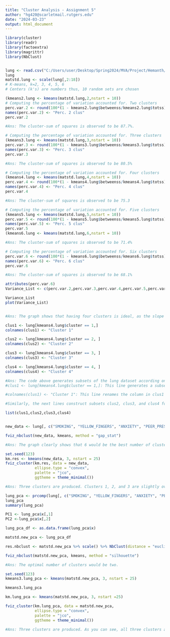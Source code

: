---
title: "Cluster Analysis - Assignment 5"
author: "hg420@scarletmail.rutgers.edu"
date: "2024-03-23"
output: html_document
---

```{r}

library(cluster)
library(readr)
library(factoextra)
library(magrittr)
library(NbClust)


lung <- read.csv("C:/Users/user/Desktop/Spring2024/MVA/Project/Hemanth/LUNGCANCER3.csv")
lung
matstd.lung <- scale(lung[,2:18])
# K-means, k=2, 3, 4, 5, 6
# Centers (k's) are numbers thus, 10 random sets are chosen

(kmeans2.lung <- kmeans(matstd.lung,2,nstart = 10))
# Computing the percentage of variation accounted for. Two clusters
perc.var.2 <- round(100*(1 - kmeans2.lung$betweenss/kmeans2.lung$totss),1)
names(perc.var.2) <- "Perc. 2 clus"
perc.var.2

#Ans: The cluster-sum of squares is observed to be 87.7%.

# Computing the percentage of variation accounted for. Three clusters
(kmeans3.lung <- kmeans(matstd.lung,3,nstart = 10))
perc.var.3 <- round(100*(1 - kmeans3.lung$betweenss/kmeans3.lung$totss),1)
names(perc.var.3) <- "Perc. 3 clus"
perc.var.3

#Ans: The cluster-sum of squares is observed to be 80.5%

# Computing the percentage of variation accounted for. Four clusters
(kmeans4.lung <- kmeans(matstd.lung,4,nstart = 10))
perc.var.4 <- round(100*(1 - kmeans4.lung$betweenss/kmeans4.lung$totss),1)
names(perc.var.4) <- "Perc. 4 clus"
perc.var.4

#Ans: The cluster-sum of squares is observed to be 75.3

# Computing the percentage of variation accounted for. Five clusters
(kmeans5.lung <- kmeans(matstd.lung,5,nstart = 10))
perc.var.5 <- round(100*(1 - kmeans5.lung$betweenss/kmeans5.lung$totss),1)
names(perc.var.5) <- "Perc. 5 clus"
perc.var.5
(kmeans6.lung <- kmeans(matstd.lung,6,nstart = 10))

#Ans: The cluster-sum of squares is observed to be 71.4%

# Computing the percentage of variation accounted for. Six clusters
perc.var.6 <- round(100*(1 - kmeans6.lung$betweenss/kmeans6.lung$totss),1)
names(perc.var.6) <- "Perc. 6 clus"
perc.var.6

#Ans: The cluster-sum of squares is observed to be 68.1%

attributes(perc.var.6)
Variance_List <- c(perc.var.2,perc.var.3,perc.var.4,perc.var.5,perc.var.6)

Variance_List
plot(Variance_List)


#Ans: The graph shows that having four clusters is ideal, as the slope appears to flatten out after that point.

clus1 <- lung[kmeans4.lung$cluster == 1,]
colnames(clus1) <- "Cluster 1"

clus2 <- lung[kmeans4.lung$cluster == 2, ]
colnames(clus2) <- "Cluster 2"

clus3 <- lung[kmeans4.lung$cluster == 3, ]
colnames(clus3) <- "Cluster 3"

clus4 <- lung[kmeans4.lung$cluster == 4, ]
colnames(clus4) <- "Cluster 4"

#Ans: The code above generates subsets of the lung dataset according on the clusters allocated by the kmeans4.lung clustering algorithm. Here's a breakdown of every part.
#clus1 <- lung[kmeans4.lung$cluster == 1,]: This line generates a subset of lung whose cluster assignment in kmeans4.lung is equal to 1. This subset is kept in clus 1.

#colnames(clus1) <- "Cluster 1": This line renames the column in clus1 to "Cluster 1". This is useful in determining which cluster the data in clus1 belongs to.

#Similarly, the next lines construct subsets clus2, clus3, and clus4 for clusters 2, 3, and 4, and rename their corresponding columns.

list(clus1,clus2,clus3,clus4)


new_data <- lung[, c("SMOKING", "YELLOW_FINGERS", "ANXIETY", "PEER_PRESSURE", "CHRONIC_DISEASE", "FATIGUE", "ALLERGY", "WHEEZING", "ALCOHOL_CONSUMING", "COUGHING", "SHORTNESS_OF_BREATH", "SWALLOWING_DIFFICULTY", "CHEST_PAIN", "WEIGHT", "HEIGHT_INCH")] %>% na.omit() %>% scale()

fviz_nbclust(new_data, kmeans, method = "gap_stat")

#Ans: The graph clearly shows that 6 would be the best number of clusters.

set.seed(123)
km.res <- kmeans(new_data, 3, nstart = 25)
fviz_cluster(km.res, data = new_data,
             ellipse.type = "convex",
             palette = "jco",
             ggtheme = theme_minimal())

#Ans: Three clusters are produced. Clusters 1, 2, and 3 are slightly overlapped. Additionally, clusters 1 and 3 are less in size than cluster 2.

lung_pca <- prcomp(lung[, c("SMOKING", "YELLOW_FINGERS", "ANXIETY", "PEER_PRESSURE", "CHRONIC_DISEASE", "FATIGUE", "ALLERGY", "WHEEZING", "ALCOHOL_CONSUMING", "COUGHING", "SHORTNESS_OF_BREATH", "SWALLOWING_DIFFICULTY", "CHEST_PAIN", "WEIGHT", "HEIGHT_INCH")])
lung_pca
summary(lung_pca)

PC1 <- lung_pca$x[,1]
PC2 <-lung_pca$x[,2]

lung_pca_df <- as.data.frame(lung_pca$x)

matstd.new_pca <- lung_pca_df

res.nbclust <- matstd.new_pca %>% scale() %>% NbClust(distance = "euclidean", min.nc = 2, max.nc = 10, method = "complete", index ="all") 

fviz_nbclust(matstd.new_pca, kmeans, method = "silhouette")

#Ans: The optimal number of clusters would be two.

set.seed(123)
kmeans3.lung_pca <- kmeans(matstd.new_pca, 3, nstart = 25)

kmeans3.lung_pca

km.lung_pca <- kmeans(matstd.new_pca, 3, nstart =25)

fviz_cluster(km.lung_pca, data = matstd.new_pca,
             ellipse.type = "convex",
             palette = "jco",
             ggtheme = theme_minimal())

#Ans: Three clusters are produced. As you can see, all three clusters are closely banded. As indicated in the previous observation, no clusters are slightly separated from one another, and the sizes of all three clusters are about comparable. 




```




